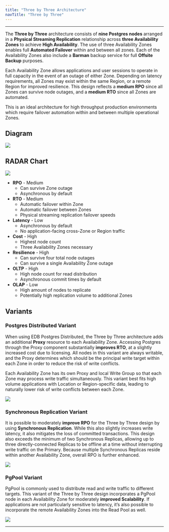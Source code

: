 ```yaml
---
title: "Three by Three Architecture"
navTitle: "Three by Three"
---
```


<div id="three_by_three_overview" class="registered_link"></div>

---

The **Three by Three** architecture consists of **nine Postgres nodes** arranged in a **Physical Streaming Replication** relationship across **three Availability Zones** to achieve **High Availability**. The use of three Availability Zones enables full **Automated Failover** within and between all zones. Each of the Availability Zones also include a **Barman** backup service for full **Offsite Backup** purposes.

Each Availability Zone allows applications and user sessions to operate in full capacity in the event of an outage of either Zone. Depending on latency requirements, all Zones may exist within the same Region, or a remote Region for improved resilience. This design reflects a **medium RPO** since all Zones can survive node outages, and a **medium RTO** since all Zones are automated.

This is an ideal architecture for high throughput production environments which require failover automation within and between multiple operational Zones.

## Diagram

![](images/3x3.png)

## RADAR Chart

![](images/3x3-radar.png)

* **RPO** - Medium
  - Can survive Zone outage
  - Asynchronous by default
* **RTO** - Medium
  - Automatic failover within Zone
  - Automatic failover between Zones
  - Physical streaming replication failover speeds
* **Latency** - Low
  - Asynchronous by default
  - No application-facing cross-Zone or Region traffic
* **Cost** - High
  - Highest node count
  - Three Availability Zones necessary
* **Resilience** - High
  - Can survive four total node outages
  - Can survive a single Availability Zone outage
* **OLTP** - High
  - High node count for read distribution
  - Asynchronous commit times by default
* **OLAP** - Low
  - High amount of nodes to replicate
  - Potentially high replication volume to additional Zones

## Variants

### Postgres Distributed Variant

When using EDB Postgres Distributed, the Three by Three architecture adds an additional **Proxy** resource to each Availability Zone. Accessing Postgres through the Proxy component substantially **improves RTO**, at a slightly increased cost due to licensing. All nodes in this variant are always writable, and the Proxy determines which should be the principal write target within each Zone in order to reduce the risk of write conflicts.

Each Availability Zone has its own Proxy and local Write Group so that each Zone may process write traffic simultaneously. This variant best fits high volume applications with Location or Region-specific data, leading to naturally lower risk of write conflicts between each Zone.

![](images/3x3-pgd.png)

### Synchronous Replication Variant

It is possible to moderately **improve RPO** for the Three by Three design by using **Synchronous Replication**. While this also slightly increases write latency, it also mitigates the loss of committed transactions. This design also exceeds the minimum of two Synchronous Replicas, allowing up to three directly-connected Replicas to be offline at a time without interrupting write traffic on the Primary. Because multiple Synchronous Replicas reside within another Availability Zone, overall RPO is further enhanced.

![](images/3x3-sync.png)

### PgPool Variant

PgPool is commonly used to distribute read and write traffic to different targets. This variant of the Three by Three design incorporates a PgPool node in each Availability Zone for moderately **improved Scalability**. If applications are not particularly sensitive to latency, it’s also possible to incorporate the remote Availability Zones into the Read Pool as well.

![](images/3x3-pool.png)

---
